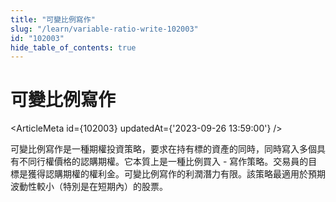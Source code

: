 ```yaml
---
title: "可變比例寫作"
slug: "/learn/variable-ratio-write-102003"
id: "102003"
hide_table_of_contents: true
---
```



# 可變比例寫作

<ArticleMeta id={102003} updatedAt={'2023-09-26 13:59:00'} />
<div className='border-solid border-b border-t-0 my-4 border-[var(--ifm-color-gray-300)]' />

可變比例寫作是一種期權投資策略，要求在持有標的資產的同時，同時寫入多個具有不同行權價格的認購期權。它本質上是一種比例買入 - 寫作策略。交易員的目標是獲得認購期權的權利金。可變比例寫作的利潤潛力有限。該策略最適用於預期波動性較小（特別是在短期內）的股票。
